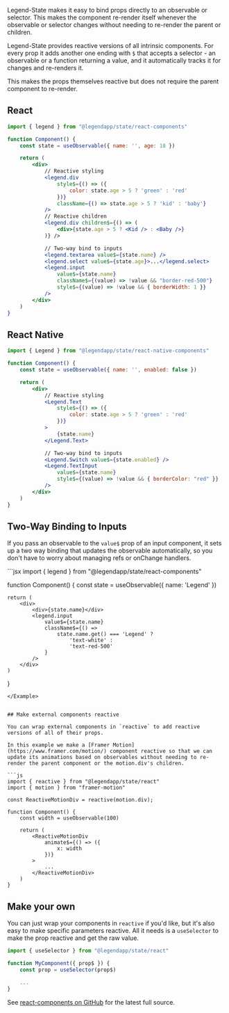 Legend-State makes it easy to bind props directly to an observable or selector. This makes the component re-render itself whenever the observable or selector changes without needing to re-render the parent or children.

Legend-State provides reactive versions of all intrinsic components. For every prop it adds another one ending with `$` that accepts a selector - an observable or a function returning a value, and it automatically tracks it for changes and re-renders it.

This makes the props themselves reactive but does not require the parent component to re-render.

## React

```jsx
import { legend } from "@legendapp/state/react-components"

function Component() {
    const state = useObservable({ name: '', age: 18 })

    return (
        <div>
            // Reactive styling
            <legend.div
                style$={() => ({
                    color: state.age > 5 ? 'green' : 'red'
                })}
                className={() => state.age > 5 ? 'kid' : 'baby'}
            />
            // Reactive children
            <legend.div children$={() => (
                <div>{state.age > 5 ? <Kid /> : <Baby />}
            )} />

            // Two-way bind to inputs
            <legend.textarea value$={state.name} />
            <legend.select value$={state.age}>...</legend.select>
            <legend.input
                value$={state.name}
                className$={(value) => !value && "border-red-500"}
                style$={(value) => !value && { borderWidth: 1 }}
            />
        </div>
    )
}
```

## React Native

```jsx
import { Legend } from "@legendapp/state/react-native-components"

function Component() {
    const state = useObservable({ name: '', enabled: false })

    return (
        <div>
            // Reactive styling
            <Legend.Text
                style$={() => ({
                    color: state.age > 5 ? 'green' : 'red'
                })}
            >
                {state.name}
            </Legend.Text>

            // Two-way bind to inputs
            <Legend.Switch value$={state.enabled} />
            <Legend.TextInput
                value$={state.name}
                style$={(value) => !value && { borderColor: "red" }}
            />
        </div>
    )
}
```

## Two-Way Binding to Inputs

If you pass an observable to the `value$` prop of an input component, it sets up a two way binding that updates the observable automatically, so you don't have to worry about managing refs or onChange handlers.

<Example name="Input">
```jsx
import { legend } from "@legendapp/state/react-components"

function Component() {
    const state = useObservable({ name: 'Legend' })

    return (
        <div>
            <div>{state.name}</div>
            <legend.input
                value$={state.name}
                className$={() =>
                    state.name.get() === 'Legend' ?
                        'text-white' :
                        'text-red-500'
                }
            />
        </div>
    )
}
```
</Example>


## Make external components reactive

You can wrap external components in `reactive` to add reactive versions of all of their props.

In this example we make a [Framer Motion](https://www.framer.com/motion/) component reactive so that we can update its animations based on observables without needing to re-render the parent component or the motion.div's children.

```js
import { reactive } from "@legendapp/state/react"
import { motion } from "framer-motion"

const ReactiveMotionDiv = reactive(motion.div);

function Component() {
    const width = useObservable(100)

    return (
        <ReactiveMotionDiv
            animate$={() => ({
                x: width
            })}
        >
            ...
        </ReactiveMotionDiv>
    )
}

```

## Make your own

You can just wrap your components in `reactive` if you'd like, but it's also easy to make specific parameters reactive. All it needs is a `useSelector` to make the prop reactive and get the raw value.

```jsx
import { useSelector } from "@legendapp/state/react"

function MyComponent({ prop$ }) {
    const prop = useSelector(prop$)

    ...
}
```

 See [react-components on GitHub](https://github.com/LegendApp/legend-state/blob/main/src/react-components/react-components.tsx) for the latest full source.